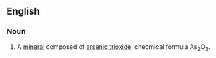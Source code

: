 ==English==

===Noun===
{{en-noun|-}}
{{wikipedia}}

#A [[mineral]] composed of [[arsenic trioxide]], checmical formula As<sub>2</sub>O<sub>3</sub>.